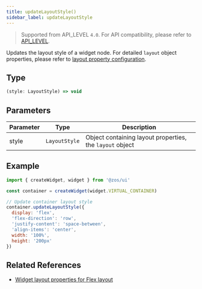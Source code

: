 ```yaml
---
title: updateLayoutStyle()
sidebar_label: updateLayoutStyle
---
```


> Supported from API_LEVEL `4.0`. For API compatibility, please refer to [API_LEVEL](../../../../guides/framework/device/compatibility.md).

Updates the layout style of a widget node. For detailed `layout` object properties, please refer to [layout property configuration](../../../../guides/framework/device/layout.md#layout-properties).

## Type

```ts
(style: LayoutStyle) => void
```

## Parameters

| Parameter | Type          | Description               |
| --------- | ------------- | ------------------------- |
| style     | `LayoutStyle` | Object containing layout properties, the `layout` object |

## Example

```js
import { createWidget, widget } from '@zos/ui'

const container = createWidget(widget.VIRTUAL_CONTAINER)

// Update container layout style
container.updateLayoutStyle({
  display: 'flex',
  'flex-direction': 'row',
  'justify-content': 'space-between',
  'align-items': 'center',
  width: '100%',
  height: '200px'
})
```

## Related References

- [Widget layout properties for Flex layout](../../../../guides/framework/device/layout.md)
